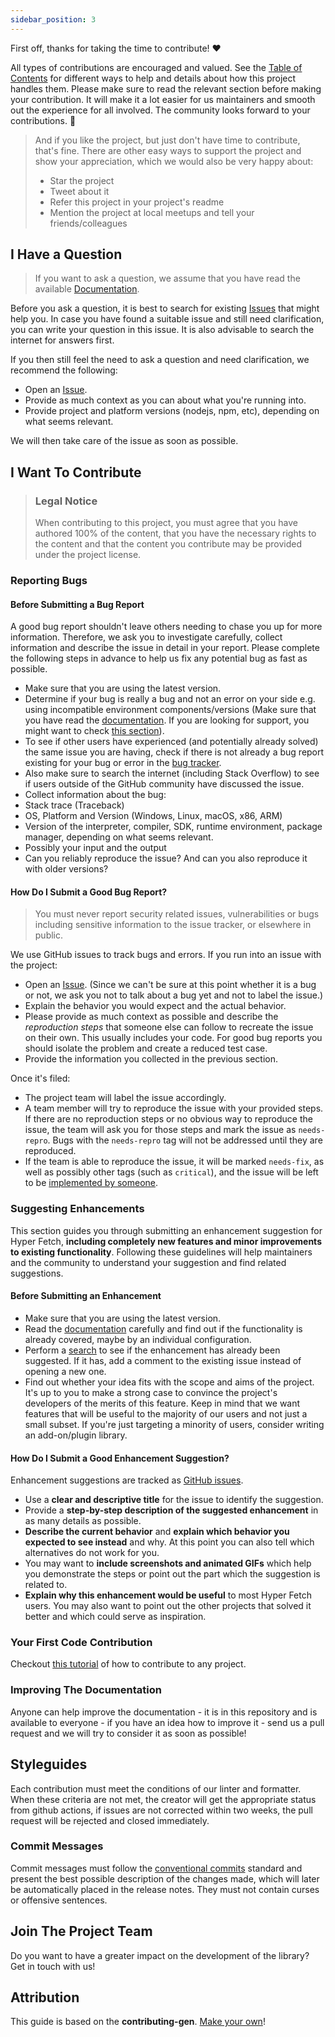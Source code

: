 ```yaml
---
sidebar_position: 3
---
```


First off, thanks for taking the time to contribute! ❤️

All types of contributions are encouraged and valued. See the [Table of Contents](#table-of-contents) for different ways
to help and details about how this project handles them. Please make sure to read the relevant section before making
your contribution. It will make it a lot easier for us maintainers and smooth out the experience for all involved. The
community looks forward to your contributions. 🎉

> And if you like the project, but just don't have time to contribute, that's fine. There are other easy ways to support
> the project and show your appreciation, which we would also be very happy about:
>
> - Star the project
> - Tweet about it
> - Refer this project in your project's readme
> - Mention the project at local meetups and tell your friends/colleagues

<!-- omit in toc -->
<!--
## Table of Contents

- [I Have a Question](#i-have-a-question)
- [I Want To Contribute](#i-want-to-contribute)
- [Reporting Bugs](#reporting-bugs)
- [Suggesting Enhancements](#suggesting-enhancements)
- [Your First Code Contribution](#your-first-code-contribution)
- [Improving The Documentation](#improving-the-documentation)
- [Styleguides](#styleguides)
- [Commit Messages](#commit-messages)
- [Join The Project Team](#join-the-project-team) -->

## I Have a Question

> If you want to ask a question, we assume that you have read the available
> [Documentation](https://hyperfetch.bettertyped.com/).

Before you ask a question, it is best to search for existing [Issues](https://github.com/BetterTyped/hyper-fetch/issues)
that might help you. In case you have found a suitable issue and still need clarification, you can write your question
in this issue. It is also advisable to search the internet for answers first.

If you then still feel the need to ask a question and need clarification, we recommend the following:

- Open an [Issue](https://github.com/BetterTyped/hyper-fetch/issues/new).
- Provide as much context as you can about what you're running into.
- Provide project and platform versions (nodejs, npm, etc), depending on what seems relevant.

We will then take care of the issue as soon as possible.

<!--
You might want to create a separate issue tag for questions and include it in this description. People should then tag their issues accordingly.

Depending on how large the project is, you may want to outsource the questioning, e.g. to Stack Overflow or Gitter. You may add additional contact and information possibilities:
- IRC
- Slack
- Gitter
- Stack Overflow tag
- Blog
- FAQ
- Roadmap
- E-Mail List
- Forum
-->

## I Want To Contribute

> ### Legal Notice <!-- omit in toc -->
>
> When contributing to this project, you must agree that you have authored 100% of the content, that you have the
> necessary rights to the content and that the content you contribute may be provided under the project license.

### Reporting Bugs

<!-- omit in toc -->

#### Before Submitting a Bug Report

A good bug report shouldn't leave others needing to chase you up for more information. Therefore, we ask you to
investigate carefully, collect information and describe the issue in detail in your report. Please complete the
following steps in advance to help us fix any potential bug as fast as possible.

- Make sure that you are using the latest version.
- Determine if your bug is really a bug and not an error on your side e.g. using incompatible environment
  components/versions (Make sure that you have read the [documentation](https://hyperfetch.bettertyped.com/). If you are
  looking for support, you might want to check [this section](#i-have-a-question)).
- To see if other users have experienced (and potentially already solved) the same issue you are having, check if there
  is not already a bug report existing for your bug or error in the
  [bug tracker](https://github.com/BetterTyped/hyper-fetchissues?q=label%3Abug).
- Also make sure to search the internet (including Stack Overflow) to see if users outside of the GitHub community have
  discussed the issue.
- Collect information about the bug:
- Stack trace (Traceback)
- OS, Platform and Version (Windows, Linux, macOS, x86, ARM)
- Version of the interpreter, compiler, SDK, runtime environment, package manager, depending on what seems relevant.
- Possibly your input and the output
- Can you reliably reproduce the issue? And can you also reproduce it with older versions?

<!-- omit in toc -->

#### How Do I Submit a Good Bug Report?

> You must never report security related issues, vulnerabilities or bugs including sensitive information to the issue
> tracker, or elsewhere in public.

<!-- Instead sensitive bugs must be sent by email to . -->

<!-- You may add a PGP key to allow the messages to be sent encrypted as well. -->

We use GitHub issues to track bugs and errors. If you run into an issue with the project:

- Open an [Issue](https://github.com/BetterTyped/hyper-fetch/issues/new). (Since we can't be sure at this point whether
  it is a bug or not, we ask you not to talk about a bug yet and not to label the issue.)
- Explain the behavior you would expect and the actual behavior.
- Please provide as much context as possible and describe the _reproduction steps_ that someone else can follow to
  recreate the issue on their own. This usually includes your code. For good bug reports you should isolate the problem
  and create a reduced test case.
- Provide the information you collected in the previous section.

Once it's filed:

- The project team will label the issue accordingly.
- A team member will try to reproduce the issue with your provided steps. If there are no reproduction steps or no
  obvious way to reproduce the issue, the team will ask you for those steps and mark the issue as `needs-repro`. Bugs
  with the `needs-repro` tag will not be addressed until they are reproduced.
- If the team is able to reproduce the issue, it will be marked `needs-fix`, as well as possibly other tags (such as
  `critical`), and the issue will be left to be [implemented by someone](#your-first-code-contribution).

<!-- You might want to create an issue template for bugs and errors that can be used as a guide and that defines the structure of the information to be included. If you do so, reference it here in the description. -->

### Suggesting Enhancements

This section guides you through submitting an enhancement suggestion for Hyper Fetch, **including completely new
features and minor improvements to existing functionality**. Following these guidelines will help maintainers and the
community to understand your suggestion and find related suggestions.

<!-- omit in toc -->

#### Before Submitting an Enhancement

- Make sure that you are using the latest version.
- Read the [documentation](https://hyperfetch.bettertyped.com/) carefully and find out if the functionality is already
  covered, maybe by an individual configuration.
- Perform a [search](https://github.com/BetterTyped/hyper-fetch/issues) to see if the enhancement has already been
  suggested. If it has, add a comment to the existing issue instead of opening a new one.
- Find out whether your idea fits with the scope and aims of the project. It's up to you to make a strong case to
  convince the project's developers of the merits of this feature. Keep in mind that we want features that will be
  useful to the majority of our users and not just a small subset. If you're just targeting a minority of users,
  consider writing an add-on/plugin library.

<!-- omit in toc -->

#### How Do I Submit a Good Enhancement Suggestion?

Enhancement suggestions are tracked as [GitHub issues](https://github.com/BetterTyped/hyper-fetch/issues).

- Use a **clear and descriptive title** for the issue to identify the suggestion.
- Provide a **step-by-step description of the suggested enhancement** in as many details as possible.
- **Describe the current behavior** and **explain which behavior you expected to see instead** and why. At this point
  you can also tell which alternatives do not work for you.
- You may want to **include screenshots and animated GIFs** which help you demonstrate the steps or point out the part
  which the suggestion is related to.
- **Explain why this enhancement would be useful** to most Hyper Fetch users. You may also want to point out the other
  projects that solved it better and which could serve as inspiration.

### Your First Code Contribution

Checkout [this tutorial](https://github.com/firstcontributions/first-contributions) of how to contribute to any project.

### Improving The Documentation

Anyone can help improve the documentation - it is in this repository and is available to everyone - if you have an idea
how to improve it - send us a pull request and we will try to consider it as soon as possible!

## Styleguides

Each contribution must meet the conditions of our linter and formatter. When these criteria are not met, the creator
will get the appropriate status from github actions, if issues are not corrected within two weeks, the pull request will
be rejected and closed immediately.

### Commit Messages

Commit messages must follow the [conventional commits](https://www.conventionalcommits.org/en/v1.0.0/) standard and
present the best possible description of the changes made, which will later be automatically placed in the release
notes. They must not contain curses or offensive sentences.

## Join The Project Team

Do you want to have a greater impact on the development of the library? Get in touch with us!

## Attribution

This guide is based on the **contributing-gen**. [Make your own](https://github.com/bttger/contributing-gen)!
